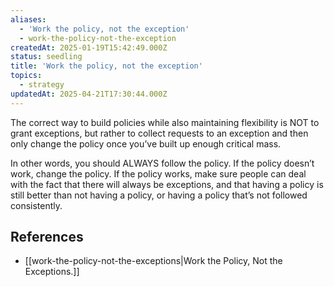 ```yaml
---
aliases:
  - 'Work the policy, not the exception'
  - work-the-policy-not-the-exception
createdAt: 2025-01-19T15:42:49.000Z
status: seedling
title: 'Work the policy, not the exception'
topics:
  - strategy
updatedAt: 2025-04-21T17:30:44.000Z
---
```

The correct way to build policies while also maintaining flexibility is NOT to grant exceptions, but rather to collect requests to an exception and then only change the policy once you’ve built up enough critical mass.

In other words, you should ALWAYS follow the policy. If the policy doesn’t work, change the policy. If the policy works, make sure people can deal with the fact that there will always be exceptions, and that having a policy is still better than not having a policy, or having a policy that’s not followed consistently.

## References

- [[work-the-policy-not-the-exceptions|Work the Policy, Not the Exceptions.]]
